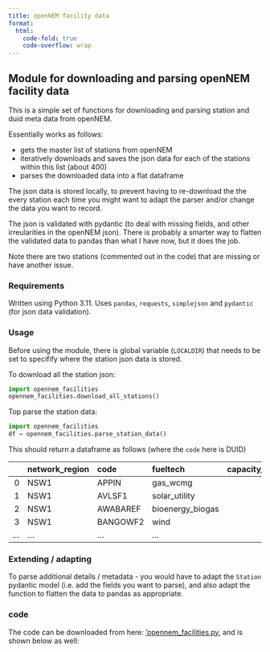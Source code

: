 ```yaml
---
title: openNEM facility data
format:
  html:
    code-fold: true
    code-overflow: wrap
---
```


## Module for downloading and parsing openNEM facility data

This is a simple set of functions for downloading and parsing station and duid meta data from openNEM.

Essentially works as follows:

- gets the master list of stations from openNEM
- iteratively downloads and saves the json data for each of the stations within this list (about 400)
- parses the downloaded data into a flat dataframe

The json data is stored locally, to prevent having to re-download the the every station each time you might want to adapt the parser and/or change the data you want to record.

The json is validated with pydantic (to deal with missing fields, and other irreularities in the openNEM json). There is probably a smarter way to flatten the validated data to pandas than what I have now, but it does the job.

Note there are two stations (commented out in the code) that are missing or have another issue.

### Requirements

Written using Python 3.11. Uses `pandas`, `requests`, `simplejson` and `pydantic` (for json data validation).

### Usage

Before using the module, there is global variable (`LOCALDIR`) that needs to be set to specifify where the station json data is stored.

To download all the station json:

```python
import opennem_facilities
opennem_facilities.download_all_stations()
```

Top parse the station data:

```python
import opennem_facilities
df = opennem_facilities.parse_station_data()
```

This should return a dataframe as follows (where the `code` here is DUID)

|    | network_region   | code     | fueltech         |   capacity_registered |      lat |     lon | station_name   | station_code   |
|---:|:-----------------|:---------|:-----------------|----------------------:|---------:|--------:|:---------------|:---------------|
|  0 | NSW1             | APPIN    | gas_wcmg         |                  55   | -34.2109 | 150.793 | Appin          | APPIN          |
|  1 | NSW1             | AVLSF1   | solar_utility    |                 245   | -34.9191 | 146.61  | Avonlie        | AVLSF          |
|  2 | NSW1             | AWABAREF | bioenergy_biogas |                   1   | -33.0233 | 151.551 | Awaba          | AWABAREF       |
|  3 | NSW1             | BANGOWF2 | wind             |                  84.8 | -34.7672 | 148.921 | Bango          | BANGOWF        |
|  ... | ...             | ... | ...             |                 ...   | ... | ... | ...          | ...        |


### Extending / adapting

To parse additional details / metadata - you would have to adapt the `Station` pydantic model (i.e. add the fields you want to parse), and also adapt the function to flatten the data to pandas as appropriate.

### code

The code can be downloaded from here: ['opennem_facilities.py](snippets/aemo_data/opennem_facilities.py), and is shown below as well:

```python {include="snippets/aemo_data/opennem_facilities.py"}
```
